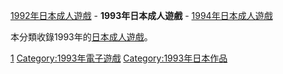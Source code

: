 {{Adultgame-YearCat}}
[[:Category:1992年日本成人遊戲|1992年日本成人遊戲]] - '''1993年日本成人遊戲''' - [[:Category:1994年日本成人遊戲|1994年日本成人遊戲]]

本分類收錄1993年的[[日本成人遊戲|日本成人遊戲]]。

[[Category:各年日本成人遊戲|1]]
[[Category:1993年電子遊戲|Category:1993年電子遊戲]]
[[Category:1993年日本作品|Category:1993年日本作品]]